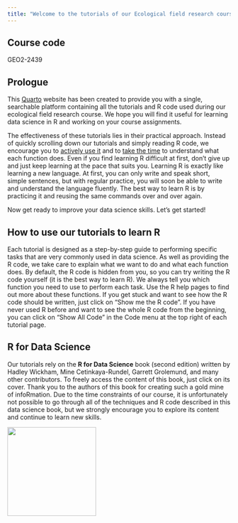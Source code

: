 ```yaml
---
title: "Welcome to the tutorials of our Ecological field research course!"
---
```


## Course code

GEO2-2439

## Prologue

This [Quarto](https://quarto.org/) website has been created to provide you with a single, searchable platform containing all the tutorials and R code used during our ecological field research course. We hope you will find it useful for learning data science in R and working on your course assignments.

The effectiveness of these tutorials lies in their practical approach. Instead of quickly scrolling down our tutorials and simply reading R code, we encourage you to [actively use it]{.underline} and to [take the time]{.underline} to understand what each function does. Even if you find learning R difficult at first, don't give up and just keep learning at the pace that suits you. Learning R is exactly like learning a new language. At first, you can only write and speak short, simple sentences, but with regular practice, you will soon be able to write and understand the language fluently. The best way to learn R is by practicing it and reusing the same commands over and over again.

Now get ready to improve your data science skills. Let's get started!

## How to use our tutorials to learn R

Each tutorial is designed as a step-by-step guide to performing specific tasks that are very commonly used in data science. As well as providing the R code, we take care to explain what we want to do and what each function does. By default, the R code is hidden from you, so you can try writing the R code yourself (it is the best way to learn R). We always tell you which function you need to use to perform each task. Use the R help pages to find out more about these functions. If you get stuck and want to see how the R code should be written, just click on "Show me the R code". If you have never used R before and want to see the whole R code from the beginning, you can click on "Show All Code" in the Code menu at the top right of each tutorial page.

## R for Data Science

Our tutorials rely on the **R for Data Science** book (second edition) written by Hadley Wickham, Mine Cetinkaya-Rundel, Garrett Grolemund, and many other contributors. To freely access the content of this book, just click on its cover. Thank you to the authors of this book for creating such a gold mine of infoRmation. Due to the time constraints of our course, it is unfortunately not possible to go through all of the techniques and R code described in this data science book, but we strongly encourage you to explore its content and continue to learn new skills.

[![](Cover_R_for_Data_Science.jpg){fig-align="center" width="200"}](https://r4ds.hadley.nz/)
